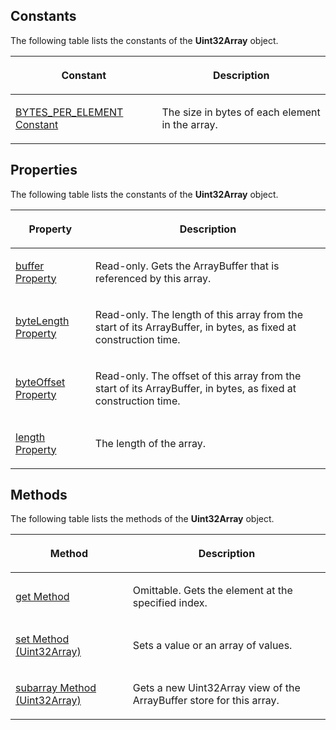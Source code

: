 {{Page_Title}}
{{Flags}}
{{Summary_Section|A typed array of 32-bit unsigned integer values. The contents are initialized to 0. If the requested number of bytes could not be allocated an exception is raised.

}}
{{JS_Syntax|Formats={{JS_Syntax_Format
|Format= uint32Array = new Uint32Array( length );}}{{JS_Syntax_Format
|Format= uint32Array = new Uint32Array( array );}}{{JS_Syntax_Format
|Format= uint32Array = new Uint32Array( buffer , byteOffset , length );}}
|Values={{JS_Syntax_Parameter
|Name=uint32Array
|Required=Required
|Description=The variable name to which the '''Uint32Array''' object is assigned.}}{{JS_Syntax_Parameter
|Name=length
|Required=
|Description=Specifies the length (in bytes) of the array.}}{{JS_Syntax_Parameter
|Name=array
|Required=
|Description=The array (or typed array) that is contained in this array. The contents are initialized to the contents of the given array or typed array, with each element converted to the Uint32 type.}}{{JS_Syntax_Parameter
|Name=buffer
|Required=
|Description=The ArrayBuffer that the Uint32Array represents.}}{{JS_Syntax_Parameter
|Name=byteOffset
|Required=Optional
|Description=Specifies the offset in bytes from the start of the buffer at which the Uint32Array should begin.}}{{JS_Syntax_Parameter
|Name=length
|Required=
|Description=The length of the array.}}
}}
==Constants==
The following table lists the constants of the '''Uint32Array''' object.

{| class='wikitable'
|-
! Constant
! Description
|-
| [[javascript/Uint32Array/BYTES PER ELEMENT|BYTES_PER_ELEMENT Constant]]
| The size in bytes of each element in the array.
|}
==Properties==
The following table lists the constants of the '''Uint32Array''' object.

{| class='wikitable'
|-
! Property
! Description
|-
| [[javascript/Uint32Array/buffer|buffer Property]]
| Read-only. Gets the ArrayBuffer that is referenced by this array.
|-
| [[javascript/Uint32Array/byteLength|byteLength Property]]
| Read-only. The length of this array from the start of its ArrayBuffer, in bytes, as fixed at construction time.
|-
| [[javascript/Uint32Array/byteOffset|byteOffset Property]]
| Read-only. The offset of this array from the start of its ArrayBuffer, in bytes, as fixed at construction time.
|-
| [[javascript/Uint32Array/length|length Property]]
| The length of the array.
|}
==Methods==
The following table lists the methods of the '''Uint32Array''' object.

{| class='wikitable'
|-
! Method
! Description
|-
| [[javascript/Uint32Array/get|get Method]]
| Omittable. Gets the element at the specified index.
|-
| [[javascript/Uint32Array/set|set Method (Uint32Array)]]
| Sets a value or an array of values.
|-
| [[javascript/Uint32Array/subarray|subarray Method (Uint32Array)]]
| Gets a new Uint32Array view of the ArrayBuffer store for this array.
|}
{{Examples_Section
|Not_required=No
|Examples={{Single_Example
|Language=JavaScript
|Description=The following example shows how to use a Uint32Array object to process the binary data acquired from an XMLHttpRequest:

|Code= var req = new XMLHttpRequest();
     req.open('GET', "http://www.example.com");
     req.responseType = "arraybuffer";
     req.send();
 
     req.onreadystatechange = function () {
         if (req.readyState === 4) {
             var buffer = req.response;
             var dataview = new DataView(buffer);
             var ints = new Uint32Array(buffer.byteLength / 4);
             for (var i = 0; i &lt; ints.length; i++) {
                 ints[i] = dataview.getUint32(i * 4);
             }
         alert(ints[10]);
         }
     }
}}}}
{{Topics | JS Basic}}

{{External_Attribution
|Is_CC-BY-SA=No
|Sources=MSDN
|MDN_link=
|MSDN_link=http://msdn.microsoft.com/en-us/library/ie/br230737(v=vs.94).aspx
|HTML5Rocks_link=
}}

